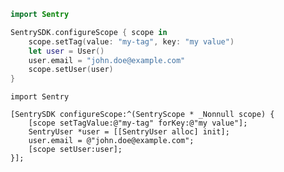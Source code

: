 ```swift {tabTitle:Swift}
import Sentry

SentrySDK.configureScope { scope in
    scope.setTag(value: "my-tag", key: "my value")
    let user = User()
    user.email = "john.doe@example.com"
    scope.setUser(user)
}
```

```objc {tabTitle:Objective-C}
import Sentry

[SentrySDK configureScope:^(SentryScope * _Nonnull scope) {
    [scope setTagValue:@"my-tag" forKey:@"my value"];
    SentryUser *user = [[SentryUser alloc] init];
    user.email = @"john.doe@example.com";
    [scope setUser:user];
}];
```
